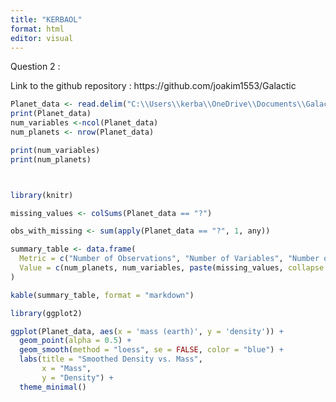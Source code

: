 ```yaml
---
title: "KERBAOL"
format: html
editor: visual
---
```


Question 2 :

Link to the github repository : https://github.com/joakim1553/Galactic

```r
Planet_data <- read.delim("C:\\Users\\kerba\\OneDrive\\Documents\\Galactic\\data\\Planet+data.csv", sep=':')
print(Planet_data)
num_variables <-ncol(Planet_data)
num_planets <- nrow(Planet_data)

print(num_variables)
print(num_planets)




```

```r
library(knitr)

missing_values <- colSums(Planet_data == "?")

obs_with_missing <- sum(apply(Planet_data == "?", 1, any))

summary_table <- data.frame(
  Metric = c("Number of Observations", "Number of Variables", "Number of Missing Values (per variable)", "Number of Observations with at Least One Missing Value"),
  Value = c(num_planets, num_variables, paste(missing_values, collapse = ", "), obs_with_missing)
)

kable(summary_table, format = "markdown")

```

```r
library(ggplot2)

ggplot(Planet_data, aes(x = 'mass (earth)', y = 'density')) +
  geom_point(alpha = 0.5) +  
  geom_smooth(method = "loess", se = FALSE, color = "blue") +  
  labs(title = "Smoothed Density vs. Mass",
       x = "Mass",
       y = "Density") +
  theme_minimal()
```

```r

```
